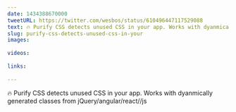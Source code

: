 ```yaml
---
date: 1434388670000
tweetURL: https://twitter.com/wesbos/status/610496447117529088
text: 🔥 Purify CSS detects unused CSS in your app. Works with dyanmically generated classes from jQuery/angular/react//js 
slug: purify-css-detects-unused-css-in-your
images:
  
videos:
  
links:
  
---
```

🔥 Purify CSS detects unused CSS in your app. Works with dyanmically generated classes from jQuery/angular/react//js
